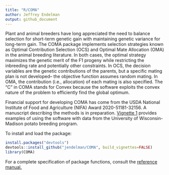 ```yaml
---
title: "R/COMA"
author: Jeffrey Endelman
output: github_document
---
```


Plant and animal breeders have long appreciated the need to balance selection for short-term genetic gain with maintaining genetic variance for long-term gain. The COMA package implements selection strategies known as Optimal Contribution Selection (OCS) and Optimal Mate Allocation (OMA) in the animal breeding literature. In both cases, the optimal strategy maximizes the genetic merit of the F1 progeny while restricting the inbreeding rate and potentially other constraints. In OCS, the decision variables are the genetic contributions of the parents, but a specific mating plan is not developed-- the objective function assumes random mating. In OMA, the contribution (i.e., allocation) of each mating is also specified. The "C" in COMA stands for Convex because the software exploits the convex nature of the problem to efficiently find the global optimum. 

Financial support for developing COMA has come from the USDA National Institute of Food and Agriculture (NIFA) Award 2020-51181-32156. A manuscript describing the methods is in preparation.  [Vignette 1](https://jendelman.github.io/COMA/Vignette1.html) provides examples of using the software with data from the University of Wisconsin-Madison potato breeding program.

To install and load the package:
```R
install.packages("devtools")
devtools::install_github("jendelman/COMA", build_vignettes=FALSE)
library(COMA)
```

For a complete specification of package functions, consult the [reference manual.](https://jendelman.github.io/COMA/manual.pdf)



